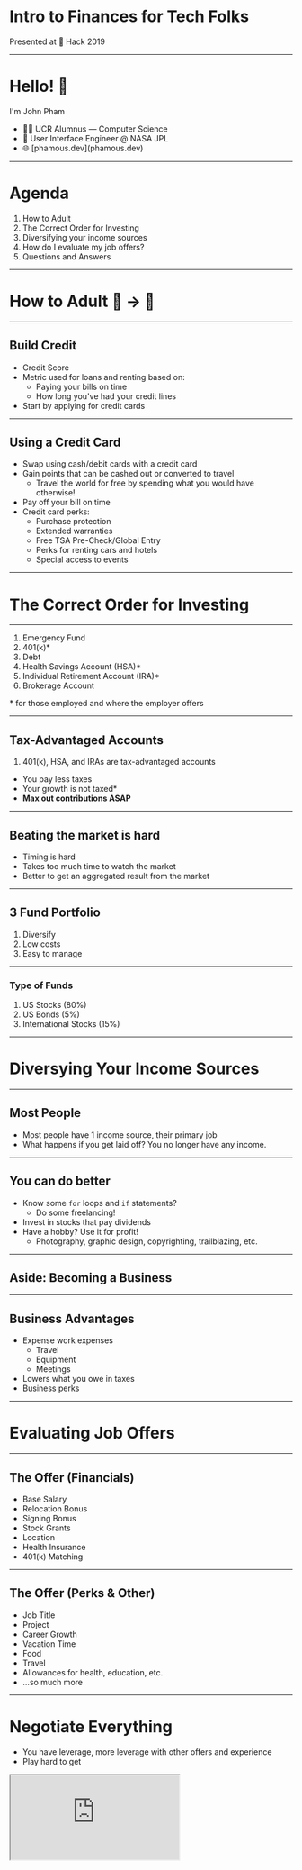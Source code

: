 
# Intro to Finances for Tech Folks

Presented at 🍊 Hack 2019

---

# Hello! 👋

I'm John Pham

<ul style={{ listStyleType: "none" }}>
  <li>👨‍🎓 UCR Alumnus — Computer Science</li>
  <li>🚀 User Interface Engineer @ NASA JPL</li>
  <li>🌐 [phamous.dev](phamous.dev)</li>
</ul>

---

# Agenda

1. How to Adult
1. The Correct Order for Investing
1. Diversifying your income sources
1. How do I evaluate my job offers?
1. Questions and Answers

---

# How to Adult 👶 -> 💪

---

## Build Credit

- Credit Score
- Metric used for loans and renting based on:
  - Paying your bills on time
  - How long you've had your credit lines
- Start by applying for credit cards

---

## Using a Credit Card

- Swap using cash/debit cards with a credit card
- Gain points that can be cashed out or converted to travel
  - Travel the world for free by spending what you would have otherwise!
- Pay off your bill on time
- Credit card perks:
  - Purchase protection
  - Extended warranties
  - Free TSA Pre-Check/Global Entry
  - Perks for renting cars and hotels
  - Special access to events

---

# The Correct Order for Investing

---

1. Emergency Fund
1. 401(k)\*
1. Debt
1. Health Savings Account (HSA)\*
1. Individual Retirement Account (IRA)\*
1. Brokerage Account

\* for those employed and where the employer offers

---

## Tax-Advantaged Accounts

1. 401(k), HSA, and IRAs are tax-advantaged accounts

- You pay less taxes
- Your growth is not taxed\*
- **Max out contributions ASAP**

---

## Beating the market is hard

- Timing is hard
- Takes too much time to watch the market
- Better to get an aggregated result from the market

---

## 3 Fund Portfolio

1. Diversify
2. Low costs
3. Easy to manage

---

### Type of Funds

1. US Stocks (80%)
1. US Bonds (5%)
1. International Stocks (15%)

---

# Diversying Your Income Sources

---

## Most People

- Most people have 1 income source, their primary job
- What happens if you get laid off? You no longer have any income.

---

## You can do better

- Know some `for` loops and `if` statements?
  - Do some freelancing!
- Invest in stocks that pay dividends
- Have a hobby? Use it for profit!
  - Photography, graphic design, copyrighting, trailblazing, etc.

---

## Aside: Becoming a Business

---

## Business Advantages

- Expense work expenses
  - Travel
  - Equipment
  - Meetings
- Lowers what you owe in taxes
- Business perks

---

# Evaluating Job Offers

---

## The Offer (Financials)

- Base Salary
- Relocation Bonus
- Signing Bonus
- Stock Grants
- Location
- Health Insurance
- 401(k) Matching

---

## The Offer (Perks & Other)

- Job Title
- Project
- Career Growth
- Vacation Time
- Food
- Travel
- Allowances for health, education, etc.
- ...so much more

---


# Negotiate Everything

<Split>
  <ul>
    <li>You have leverage, more leverage with other offers and experience</li>
    <li>Play hard to get</li>
  </ul>
  <iframe
    src="https://www.businessinsider.com/haseeb-qureshi-how-to-negoitiate-250000-starting-pay-2016-9"
    style={{ height: `60vh`, width: `100%` }}
  />
</Split>

---

# Questions?

---

# Links

- [My Money Wizard](https://mymoneywizard.com/best-of-my-money-wizard/) for everything money
- [levels.fyi](https://www.levels.fyi/) for looking at offers
- [Vanguard](https://investor.vanguard.com/corporate-portal/)\* for IRA, 401(k), and stocks
- [Chase Sapphire Reserve](https://creditcards.chase.com/rewards-credit-cards/chase-sapphire-reserve)\* for the best travel credit card
- [Chase Freedom](https://creditcards.chase.com/cash-back-credit-cards/chase-freedom)\* for the best overall credit card

\* are my personal choices

---

# The end
